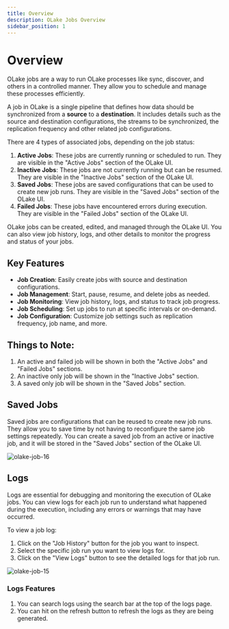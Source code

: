 ```yaml
---
title: Overview
description: OLake Jobs Overview
sidebar_position: 1
---
```



# Overview

OLake jobs are a way to run OLake processes like sync, discover, and others in a controlled manner. They allow you to schedule and manage these processes efficiently.

A job in OLake is a single pipeline that defines how data should be synchronized from a **source** to a **destination**. It includes details such as the source and destination configurations, the streams to be synchronized, the replication frequency and other related job configurations.

There are 4 types of associated jobs, depending on the job status:
1. **Active Jobs**: These jobs are currently running or scheduled to run. They are visible in the "Active Jobs" section of the OLake UI.
2. **Inactive Jobs**: These jobs are not currently running but can be resumed. They are visible in the "Inactive Jobs" section of the OLake UI.
3. **Saved Jobs**: These jobs are saved configurations that can be used to create new job runs. They are visible in the "Saved Jobs" section of the OLake UI.
4. **Failed Jobs**: These jobs have encountered errors during execution. They are visible in the "Failed Jobs" section of the OLake UI.

OLake jobs can be created, edited, and managed through the OLake UI. You can also view job history, logs, and other details to monitor the progress and status of your jobs.

## Key Features
- **Job Creation**: Easily create jobs with source and destination configurations.
- **Job Management**: Start, pause, resume, and delete jobs as needed.
- **Job Monitoring**: View job history, logs, and status to track job progress.
- **Job Scheduling**: Set up jobs to run at specific intervals or on-demand.
- **Job Configuration**: Customize job settings such as replication frequency, job name, and more.

## Things to Note:
1. An active and failed job will be shown in both the "Active Jobs" and "Failed Jobs" sections.
2. An inactive only job will be shown in the "Inactive Jobs" section.
3. A saved only job will be shown in the "Saved Jobs" section.

## Saved Jobs
Saved jobs are configurations that can be reused to create new job runs. They allow you to save time by not having to reconfigure the same job settings repeatedly. You can create a saved job from an active or inactive job, and it will be stored in the "Saved Jobs" section of the OLake UI.

![olake-job-16](/img/docs/jobs/olake-job-16.png)

## Logs
Logs are essential for debugging and monitoring the execution of OLake jobs. You can view logs for each job run to understand what happened during the execution, including any errors or warnings that may have occurred.

To view a job log:
1. Click on the "Job History" button for the job you want to inspect.
2. Select the specific job run you want to view logs for.
3. Click on the "View Logs" button to see the detailed logs for that job run.

![olake-job-15](/img/docs/jobs/olake-job-15.png)

### Logs Features
1. You can search logs using the search bar at the top of the logs page.
2. You can hit on the refresh button to refresh the logs as they are being generated.

